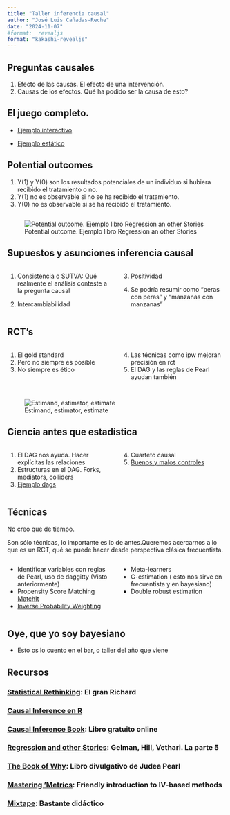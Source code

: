 ```yaml
---
title: "Taller inferencia causal"
author: "José Luis Cañadas-Reche"
date: "2024-11-07"
#format:  revealjs
format: "kakashi-revealjs"
---
```


## Preguntas causales {background-color="#23373B"}

1.  Efecto de las causas. El efecto de una intervención.
2.  Causas de los efectos. Qué ha podido ser la causa de esto?

## El juego completo. {background-color="#23373B"}

-   [Ejemplo interactivo](1-juego-completo.html)

-   [Ejemplo estático](1-juego-completo_sin_webr.html)

## Potential outcomes {background-color="#23373B"}

1.  Y(1) y Y(0) son los resultados potenciales de un individuo si hubiera recibido el tratamiento o no.
2.  Y(1) no es observable si no se ha recibido el tratamiento.
3.  Y(0) no es observable si se ha recibido el tratamiento.

##  {background-color="#23373B"}

![Potential outcome. Ejemplo libro Regression an other Stories](Ejemplo_inicial_libro_ROS.png)

## Supuestos y asunciones inferencia causal {background-color="#23373B"}

::: columns
::: {.column width="50%"}

1. Consistencia o SUTVA: Qué realmente el análisis conteste a la pregunta causal

2. Intercambiabilidad
:::
::: {.column width="50%"}
3. Positividad

4. Se podría resumir como "peras con peras" y "manzanas con manzanas"
:::
:::
## RCT's {background-color="#23373B"}

::: columns
::: {.column width="50%"}
1.  El gold standard
2.  Pero no siempre es posible
3.  No siempre es ético
:::

::: {.column width="50%"}
4.  Las técnicas como ipw mejoran precisión en rct
5.  El DAG y las reglas de Pearl ayudan también
:::
:::

##  {background-color="#23373B"}

![Estimand, estimator, estimate](estimand_estimator_estimate.jpg)


## Ciencia antes que estadística {background-color="#23373B"}

::: columns
::: {.column width="50%"}
1.  El DAG nos ayuda. Hacer explícitas las relaciones
2.  Estructuras en el DAG. Forks, mediators, colliders
3. [Ejemplo dags](ciencia-antes-que-estadistica.html)
:::
::: {.column width="50%"}
4.  Cuarteto causal
5.  [Buenos y malos controles](3-Buenos-malos-controles.html)
:::
:::


## Técnicas {background-color="#23373B"}

No creo que de tiempo. 

Son sólo técnicas, lo importante es lo de antes.Queremos acercarnos a lo que es un RCT, qué se puede hacer desde perspectiva clásica frecuentista.

::: columns
::: {.column width="50%"}
-   Identificar variables con reglas de Pearl, uso de daggitty (Visto anteriormente)
-   Propensity Score Matching [MatchIt](https://cran.r-project.org/web/packages/MatchIt/vignettes/MatchIt.html) 
-   [Inverse Probability Weighting](4-ipw_repensado.html)
:::

::: {.column width="50%"}
-   Meta-learners 
-   G-estimation ( esto nos sirve en frecuentista y en bayesiano)
-   Double robust estimation
:::
:::


## Oye, que yo soy bayesiano {background-color="#23373B"}

- Esto os lo cuento en el bar, o taller del año que viene  

## Recursos {background-color="#23373B"}

### [Statistical Rethinking](https://github.com/rmcelreath/stat_rethinking_2024): El gran Richard

### [Causal Inference en R](https://www.r-causal.org/)

### [Causal Inference Book](https://www.hsph.harvard.edu/miguel-hernan/causal-inference-book/): Libro gratuito online

### [Regression and other Stories](https://users.aalto.fi/~ave/ROS.pdf): Gelman, Hill, Vethari. La parte 5

### [The Book of Why](http://bayes.cs.ucla.edu/WHY/): Libro divulgativo de Judea Pearl

### [Mastering 'Metrics](http://www.masteringmetrics.com/): Friendly introduction to IV-based methods

### [Mixtape](https://mixtape.scunning.com/): Bastante didáctico
